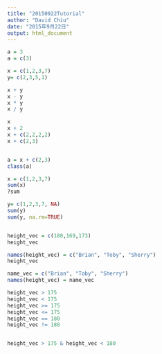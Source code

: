 ```yaml
---
title: "20150922Tutorial"
author: "David Chiu"
date: "2015年9月22日"
output: html_document
---
```


```r
a = 3
a = c(3)

x = c(1,2,3,7) 
y= c(2,3,5,1)

x + y
x - y
x * y
x / y

x 
x + 2
x + c(2,2,2,2)
x + c(2,3)


a = x + c(2,3)
class(a)
```

```r
x = c(1,2,3,7) 
sum(x)
?sum

y= c(1,2,3,7, NA) 
sum(y)
sum(y, na.rm=TRUE)


height_vec = c(180,169,173)
height_vec

names(height_vec) = c("Brian", "Toby", "Sherry")
height_vec

name_vec = c("Brian", "Toby", "Sherry")
names(height_vec) = name_vec

height_vec > 175
height_vec < 175
height_vec >= 175
height_vec <= 175
height_vec == 180
height_vec != 180


height_vec > 175 & height_vec < 180
```